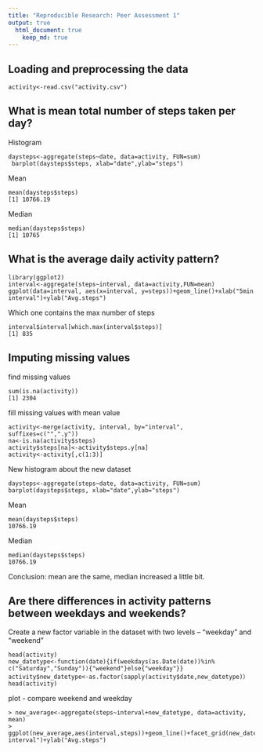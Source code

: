 ```yaml
---
title: "Reproducible Research: Peer Assessment 1"
output: true
  html_document: true
    keep_md: true
---
```



## Loading and preprocessing the data
```
activity<-read.csv("activity.csv")
```

## What is mean total number of steps taken per day?

Histogram
```
daysteps<-aggregate(steps~date, data=activity, FUN=sum)
 barplot(daysteps$steps, xlab="date",ylab="steps")
 ```
Mean
```
mean(daysteps$steps)
[1] 10766.19
```

Median
```
median(daysteps$steps)
[1] 10765
```

## What is the average daily activity pattern?

```
library(ggplot2)
interval<-aggregate(steps~interval, data=activity,FUN=mean)
ggplot(data=interval, aes(x=interval, y=steps))+geom_line()+xlab("5min interval")+ylab("Avg.steps")
```

Which one contains the max number of steps
```
interval$interval[which.max(interval$steps)]
[1] 835
```


## Imputing missing values

find missing values
```
sum(is.na(activity))
[1] 2304
```
fill missing values with mean value
```
activity<-merge(activity, interval, by="interval", suffixes=c("",".y"))
na<-is.na(activity$steps)
activity$steps[na]<-activity$steps.y[na]
activity<-activity[,c(1:3)]
```
New histogram about the new dataset
```
daysteps<-aggregate(steps~date, data=activity, FUN=sum)
barplot(daysteps$steps, xlab="date",ylab="steps")
```
Mean
```
mean(daysteps$steps)
10766.19
```

Median
```
median(daysteps$steps)
10766.19
```
Conclusion: mean are the same, median increased a little bit.

## Are there differences in activity patterns between weekdays and weekends?

Create a new factor variable in the dataset with two levels – “weekday” and “weekend” 
```
head(activity)
new_datetype<-function(date){if(weekdays(as.Date(date))%in% c("Saturday","Sunday")){"weekend"}else{"weekday"}}
activity$new_datetype<-as.factor(sapply(activity$date,new_datetype)）
head(activity)
```

plot - compare weekend and weekday
```
> new_average<-aggregate(steps~interval+new_datetype, data=activity, mean)
> ggplot(new_average,aes(interval,steps))+geom_line()+facet_grid(new_datetype~.)+xlab("5min interval")+ylab("Avg.steps")
```

